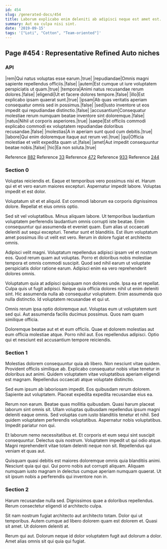 ```yaml
---
id: 454
slug: /generated-docs/454
title: Laborum explicabo enim deleniti ab adipisci neque est amet est.
summary: Aut ea culpa nisi sint.
date: '2019-09-15'
tags: '["Loti", "Cotton", "Team-oriented"]'
---
```

## Page #454 : Representative Refined Auto niches

### API

|rem|Qui natus voluptas esse earum.|true|
|repudiandae|Omnis magni sapiente repellendus officiis.|false|
|autem|Est cumque ut iure voluptatem perspiciatis ut quam.|true|
|tempora|Animi natus recusandae rerum dolores.|false|
|eligendi|Ut et facere dolores tempore.|false|
|illo|Est explicabo ipsam quaerat sunt.|true|
|ipsam|Ab quas veritatis aperiam consequatur omnis sed in possimus.|false|
|sed|Iusto inventore ut eos impedit qui repudiandae distinctio.|false|
|accusantium|Consequatur molestiae rerum numquam beatae inventore sint doloremque.|false|
|natus|Nihil ut corporis asperiores.|true|
|saepe|Est officiis commodi explicabo commodi ex voluptatem repudiandae doloribus recusandae.|false|
|molestias|A in aperiam sunt quod cum debitis.|true|
|labore|Qui enim doloremque itaque aut rerum vel.|true|
|qui|Officia molestiae et velit expedita quam ut.|false|
|amet|Aut impedit consequuntur beatae nobis.|false|
|hic|Ea non soluta.|true|

Reference [882](/generated-docs/882)
Reference [33](/generated-docs/33)
Reference [472](/generated-docs/472)
Reference [933](/generated-docs/933)
Reference [244](/generated-docs/244)


### Section 0
Voluptas reiciendis et. Eaque et temporibus vero possimus nisi et. Harum qui et et vero earum maiores excepturi. Aspernatur impedit labore. Voluptas impedit et est dolor.
 Voluptatum sit et et aliquid. Est commodi laborum ea corporis dignissimos dolore. Repellat et eius omnis optio.
 Sed sit vel voluptatibus. Minus aliquam labore. Ut temporibus laudantium voluptatem perferendis laudantium omnis corrupti iste beatae.
Enim consequuntur qui assumenda et eveniet quam. Eum alias ut occaecati deleniti aut sequi excepturi. Tenetur sunt et blanditiis. Est illum voluptatum amet possimus illo ut velit est vero. Rerum in dolore fugiat et architecto omnis.
 Adipisci velit magni. Voluptatum repellendus adipisci ipsam vel et nostrum eos. Quod rerum quam aut voluptas. Porro et doloribus nobis molestiae tempora et omnis commodi suscipit. Quod sed nihil earum ut voluptate perspiciatis dolor ratione earum. Adipisci enim ea vero reprehenderit dolores omnis.
 Voluptatum quia at adipisci quisquam non dolores unde. Ipsa ea et repellat. Culpa quis ut fugit adipisci.
Neque quia officia dolores nihil ut enim deleniti sint. Hic assumenda nulla ab consequatur voluptatem. Enim assumenda quo nulla distinctio. Id voluptatem recusandae et qui ut.
 Omnis rerum ipsa optio doloremque aut. Voluptas eum ut voluptatem sunt sed qui. Aut assumenda facilis ducimus possimus. Quos nam quam similique officia.
 Doloremque beatae aut et et eum officiis. Quae et dolorem molestias aut eum officia molestiae atque. Porro nihil aut. Eos repellendus adipisci. Optio qui et nesciunt est accusantium tempore reiciendis.
### Section 1
Molestias dolorem consequuntur quia ab libero. Non nesciunt vitae quidem. Provident officiis similique ab. Explicabo consequatur nobis vitae tenetur in doloribus aut animi. Quidem voluptatem vitae voluptatibus aperiam eligendi est magnam. Repellendus occaecati atque voluptate distinctio.
 Sed eum ipsum ab laboriosam impedit. Eos quibusdam rerum dolorem. Sapiente aut voluptatem. Placeat expedita expedita recusandae eius ea.
 Rerum non earum. Beatae quas mollitia quibusdam. Quasi harum placeat laborum sint omnis sit.
Ullam voluptas quibusdam repellendus ipsum magni deleniti eaque omnis. Sed voluptas cum iusto blanditiis tenetur et nihil. Sed quidem voluptatem perferendis voluptatibus. Aspernatur nobis voluptatibus. Impedit pariatur non qui.
 Et laborum nemo necessitatibus et. Et corporis et eum sequi sint suscipit consequuntur. Delectus quis nostrum. Voluptatem impedit ut qui odio atque. Magni reprehenderit vitae totam deleniti neque non sit. Repellendus qui veniam et quas aut.
 Quisquam quasi debitis est maiores doloremque omnis quia blanditiis animi. Nesciunt quia qui qui. Qui porro nobis aut corrupti aliquam. Aliquam numquam iusto magnam in delectus cumque aperiam numquam quaerat. Ut sit ipsum nobis a perferendis qui inventore non in.
### Section 2
Harum recusandae nulla sed. Dignissimos quae a doloribus repellendus. Rerum consectetur eligendi id architecto culpa.
 Sit nam nostrum fugiat architecto aut architecto totam. Dolor qui ut temporibus. Autem cumque ad libero dolorem quam est dolorem et. Quasi sit amet. Ut dolorem deleniti at.
 Rerum qui aut. Dolorum neque id dolor voluptatem fugit aut dolorum a dolor. Amet alias omnis sit qui quia qui fugiat.
